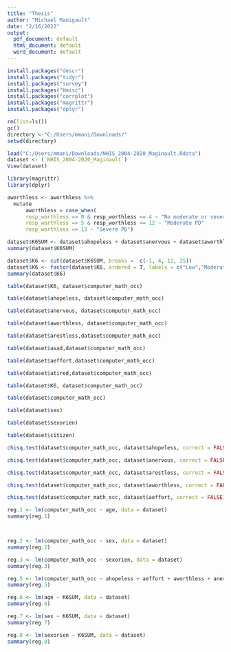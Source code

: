 ---
title: "Thesis"
author: "Michael Manigault"
date: "2/16/2022"
output:
  pdf_document: default
  html_document: default
  word_document: default
---

```{r}
install.packages("descr")
install.packages("tidyr")
install.packages("survey")
install.packages("Hmisc")
install.packages("corrplot")
install.packages("magrittr")
install.packages("dplyr")    
```





```{r}
rm(list=ls())
gc()
directory <-"C:/Users/mmani/Downloads/"
setwd(directory)
```


```{r}
load("C:/Users/mmani/Downloads/NHIS_2004-2020_Maginault.Rdata")
dataset <- (`NHIS_2004-2020_Maginault`)
View(dataset)
```
```{r}
library(magrittr)
library(dplyr)

aworthless <- aworthless %>%
  mutate
      aworthless = case_when(
      resp_worthless => 0 & resp_worthless <= 4 ~ "No moderate or severe PD"
      resp_worthless => 5 & resp_worthless <= 12 ~ "Moderate PD"
      resp_worthless => 13 ~ "Severe PD")
```
```{r}
dataset$K6SUM <- dataset$ahopeless + dataset$anervous + dataset$aworthless + dataset$arestless + dataset$asad + dataset$aeffort
summary(dataset$K6SUM)
```
```{r}
dataset$K6 <- cut(dataset$K6SUM, breaks =  c(-1, 4, 12, 25))
dataset$K6 <- factor(dataset$K6, ordered = T, labels = c("Low","Moderate","Serious"))
summary(dataset$K6)
```

```{r}
table(dataset$K6, dataset$computer_math_occ)
```

```{r}
table(dataset$ahopeless, dataset$computer_math_occ)
```
```{r}
table(dataset$anervous, dataset$computer_math_occ)
```
```{r}
table(dataset$aworthless, dataset$computer_math_occ)
```
```{r}
table(dataset$arestless,dataset$computer_math_occ)
```
```{r}
table(dataset$asad,dataset$computer_math_occ)
```

```{r}
table(dataset$aeffort,dataset$computer_math_occ)
```
```{r}
table(dataset$atired,dataset$computer_math_occ)
```

```{r}
table(dataset$K6, dataset$computer_math_occ)
```


```{r}
table(dataset$computer_math_occ)
```

```{r}
table(dataset$sex)
```

```{r}
table(dataset$sexorien)
```

```{r}
table(dataset$citizen)
```

```{r}
chisq.test(dataset$computer_math_occ, dataset$ahopeless, correct = FALSE)
```
```{r}
chisq.test(dataset$computer_math_occ, dataset$anervous, correct = FALSE)
```
```{r}
chisq.test(dataset$computer_math_occ, dataset$arestless, correct = FALSE)
```

```{r}
chisq.test(dataset$computer_math_occ, dataset$aworthless, correct = FALSE)
```

```{r}
chisq.test(dataset$computer_math_occ, dataset$aeffort, correct = FALSE)
```

```{r}
reg.1 <- lm(computer_math_occ ~ age, data = dataset)
summary(reg.1)
```
```{r}
```


```{r}
```

```{r}
reg.2 <- lm(computer_math_occ ~ sex, data = dataset)
summary(reg.2)
```

```{r}
reg.3 <- lm(computer_math_occ ~ sexorien, data = dataset)
summary(reg.3)
```

```{r}
reg.5 <- lm(computer_math_occ ~ ahopeless + aeffort + aworthless + anervous + arestless + asad, data = dataset)
summary(reg.5)
```

```{r}
reg.6 <- lm(age ~ K6SUM, data = dataset)
summary(reg.6)
```
```{r}
reg.7 <- lm(sex ~ K6SUM, data = dataset)
summary(reg.7)
```
```{r}
reg.8 <- lm(sexorien ~ K6SUM, data = dataset)
summary(reg.8)
```

